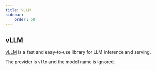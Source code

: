 ```yaml
---
title: vLLM
sidebar:
    order: 50
---
```




## vLLM

[vLLM](https://docs.vllm.ai/) is a fast and easy-to-use library for LLM inference and serving.

The provider is `vllm` and the model name is ignored.
